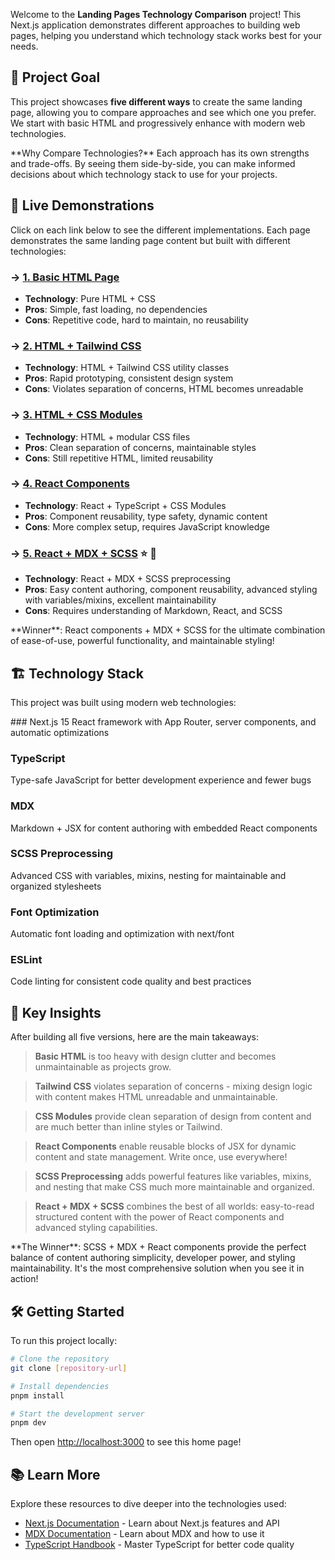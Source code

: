 Welcome to the **Landing Pages Technology Comparison** project! This Next.js application demonstrates different approaches to building web pages, helping you understand which technology stack works best for your needs.

## 🎯 Project Goal

This project showcases **five different ways** to create the same landing page, allowing you to compare approaches and see which one you prefer. We start with basic HTML and progressively enhance with modern web technologies.

<InfoBox>
  **Why Compare Technologies?** Each approach has its own strengths and
  trade-offs. By seeing them side-by-side, you can make informed decisions about
  which technology stack to use for your projects.
</InfoBox>

## 🚀 Live Demonstrations

<nav>
Click on each link below to see the different implementations. Each page demonstrates the same landing page content but built with different technologies:

### → [**1. Basic HTML Page**](http://localhost:3000/html/comparison1.html)

- **Technology**: Pure HTML + CSS
- **Pros**: Simple, fast loading, no dependencies
- **Cons**: Repetitive code, hard to maintain, no reusability

### → [**2. HTML + Tailwind CSS**](http://localhost:3000/html/comparison2.html)

- **Technology**: HTML + Tailwind CSS utility classes
- **Pros**: Rapid prototyping, consistent design system
- **Cons**: Violates separation of concerns, HTML becomes unreadable

### → [**3. HTML + CSS Modules**](http://localhost:3000/html/comparison3/index.html)

- **Technology**: HTML + modular CSS files
- **Pros**: Clean separation of concerns, maintainable styles
- **Cons**: Still repetitive HTML, limited reusability

### → [**4. React Components**](http://localhost:3000/comparison4)

- **Technology**: React + TypeScript + CSS Modules
- **Pros**: Component reusability, type safety, dynamic content
- **Cons**: More complex setup, requires JavaScript knowledge

### → [**5. React + MDX + SCSS**](http://localhost:3000/comparison5) ⭐ 🔗

- **Technology**: React + MDX + SCSS preprocessing
- **Pros**: Easy content authoring, component reusability, advanced styling with variables/mixins, excellent maintainability
- **Cons**: Requires understanding of Markdown, React, and SCSS
</nav>

<SuccessBox>
  **Winner**: React components + MDX + SCSS for the ultimate combination of
  ease-of-use, powerful functionality, and maintainable styling!
</SuccessBox>

## 🏗️ Technology Stack

This project was built using modern web technologies:

<FeaturesGrid>
  ### Next.js 15
  React framework with App Router, server components, and automatic optimizations

  ### TypeScript
  Type-safe JavaScript for better development experience and fewer bugs

  ### MDX
  Markdown + JSX for content authoring with embedded React components

  ### SCSS Preprocessing
  Advanced CSS with variables, mixins, nesting for maintainable and organized stylesheets

  ### Font Optimization
  Automatic font loading and optimization with next/font

  ### ESLint
  Code linting for consistent code quality and best practices
</FeaturesGrid>

## 💭 Key Insights

After building all five versions, here are the main takeaways:

> **Basic HTML** is too heavy with design clutter and becomes unmaintainable as projects grow.

> **Tailwind CSS** violates separation of concerns - mixing design logic with content makes HTML unreadable and unmaintainable.

> **CSS Modules** provide clean separation of design from content and are much better than inline styles or Tailwind.

> **React Components** enable reusable blocks of JSX for dynamic content and state management. Write once, use everywhere!

> **SCSS Preprocessing** adds powerful features like variables, mixins, and nesting that make CSS much more maintainable and organized.

> **React + MDX + SCSS** combines the best of all worlds: easy-to-read structured content with the power of React components and advanced styling capabilities.

<HighlightBox>
  **The Winner**: SCSS + MDX + React components provide the perfect balance of
  content authoring simplicity, developer power, and styling maintainability.
  It's the most comprehensive solution when you see it in action!
</HighlightBox>

## 🛠️ Getting Started

To run this project locally:

```bash
# Clone the repository
git clone [repository-url]

# Install dependencies
pnpm install

# Start the development server
pnpm dev
```

Then open [http://localhost:3000](http://localhost:3000) to see this home page!

<aside>

## 📚 Learn More

Explore these resources to dive deeper into the technologies used:

- [Next.js Documentation](https://nextjs.org/docs) - Learn about Next.js features and API
- [MDX Documentation](https://mdxjs.com/) - Learn about MDX and how to use it
- [TypeScript Handbook](https://www.typescriptlang.org/docs/) - Master TypeScript for better code quality

</aside>

<CTA
  title="Ready to Explore?"
  description="Start with the basic HTML page and work your way up to see the evolution of web development approaches."
  buttonText="Start Comparison"
  buttonHref="/html/comparison1.html"
/>
